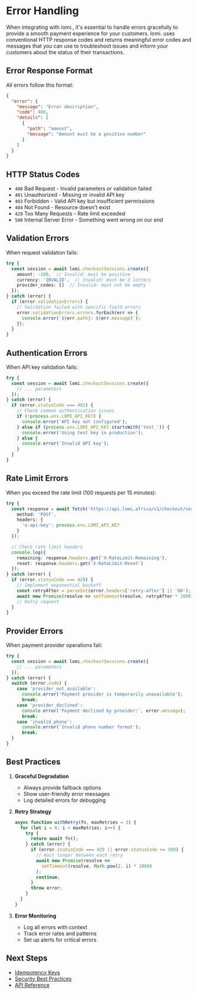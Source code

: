 # Error Handling

When integrating with lomi., it's essential to handle errors gracefully to provide a smooth payment experience for your customers. lomi. uses conventional HTTP response codes and returns meaningful error codes and messages that you can use to troubleshoot issues and inform your customers about the status of their transactions.

## Error Response Format

All errors follow this format:

```json
{
  "error": {
    "message": "Error description",
    "code": 400,
    "details": [
      {
        "path": "amount",
        "message": "Amount must be a positive number"
      }
    ]
  }
}
```

## HTTP Status Codes

- `400` Bad Request - Invalid parameters or validation failed
- `401` Unauthorized - Missing or invalid API key
- `403` Forbidden - Valid API key but insufficient permissions
- `404` Not Found - Resource doesn't exist
- `429` Too Many Requests - Rate limit exceeded
- `500` Internal Server Error - Something went wrong on our end

## Validation Errors

When request validation fails:

```typescript
try {
  const session = await lomi.checkoutSessions.create({
    amount: -100,  // Invalid: must be positive
    currency: 'INVALID',  // Invalid: must be 3 letters
    provider_codes: []  // Invalid: must not be empty
  });
} catch (error) {
  if (error.validationErrors) {
    // Validation failed with specific field errors
    error.validationErrors.errors.forEach(err => {
      console.error(`${err.path}: ${err.message}`);
    });
  }
}
```

## Authentication Errors

When API key validation fails:

```typescript
try {
  const session = await lomi.checkoutSessions.create({
    // ... parameters
  });
} catch (error) {
  if (error.statusCode === 401) {
    // Check common authentication issues
    if (!process.env.LOMI_API_KEY) {
      console.error('API key not configured');
    } else if (process.env.LOMI_API_KEY.startsWith('test_')) {
      console.error('Using test key in production');
    } else {
      console.error('Invalid API key');
    }
  }
}
```

## Rate Limit Errors

When you exceed the rate limit (100 requests per 15 minutes):

```typescript
try {
  const response = await fetch('https://api.lomi.africa/v1/checkout/sessions', {
    method: 'POST',
    headers: {
      'x-api-key': process.env.LOMI_API_KEY
    }
  });

  // Check rate limit headers
  console.log({
    remaining: response.headers.get('X-RateLimit-Remaining'),
    reset: response.headers.get('X-RateLimit-Reset')
  });
} catch (error) {
  if (error.statusCode === 429) {
    // Implement exponential backoff
    const retryAfter = parseInt(error.headers['retry-after'] || '60');
    await new Promise(resolve => setTimeout(resolve, retryAfter * 1000));
    // Retry request
  }
}
```

## Provider Errors

When payment provider operations fail:

```typescript
try {
  const session = await lomi.checkoutSessions.create({
    // ... parameters
  });
} catch (error) {
  switch (error.code) {
    case 'provider_not_available':
      console.error('Payment provider is temporarily unavailable');
      break;
    case 'provider_declined':
      console.error('Payment declined by provider:', error.message);
      break;
    case 'invalid_phone':
      console.error('Invalid phone number format');
      break;
  }
}
```

## Best Practices

1. **Graceful Degradation**
   - Always provide fallback options
   - Show user-friendly error messages
   - Log detailed errors for debugging

2. **Retry Strategy**
   ```typescript
   async function withRetry(fn, maxRetries = 3) {
     for (let i = 0; i < maxRetries; i++) {
       try {
         return await fn();
       } catch (error) {
         if (error.statusCode === 429 || error.statusCode >= 500) {
           // Wait longer between each retry
           await new Promise(resolve => 
             setTimeout(resolve, Math.pow(2, i) * 1000)
           );
           continue;
         }
         throw error;
       }
     }
   }
   ```

3. **Error Monitoring**
   - Log all errors with context
   - Track error rates and patterns
   - Set up alerts for critical errors

## Next Steps

- [Idempotency Keys](./idempotency-keys)
- [Security Best Practices](./security-best-practices)
- [API Reference](/api-reference/errors) 
